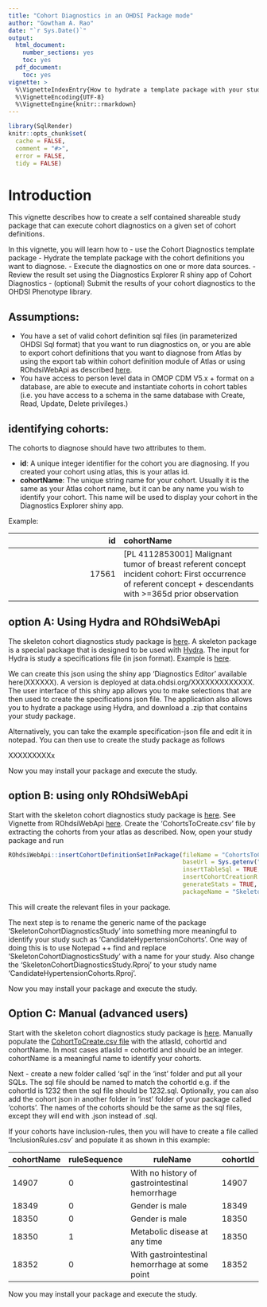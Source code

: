 ```yaml
---
title: "Cohort Diagnostics in an OHDSI Package mode"
author: "Gowtham A. Rao"
date: "`r Sys.Date()`"
output:
  html_document:
    number_sections: yes
    toc: yes
  pdf_document: 
    toc: yes     
vignette: >
  %\VignetteIndexEntry{How to hydrate a template package with your study specifications}
  %\VignetteEncoding{UTF-8}    
  %\VignetteEngine{knitr::rmarkdown}
---
```


```r
library(SqlRender)
knitr::opts_chunk$set(
  cache = FALSE,
  comment = "#>",
  error = FALSE,
  tidy = FALSE)
```

# Introduction

This vignette describes how to create a self contained shareable study package that can execute cohort diagnostics on a given set of cohort definitions. 

In this vignette, you will learn how to 
- use the Cohort Diagnostics template package
- Hydrate the template package with the cohort definitions you want to diagnose.
- Execute the diagnostics on one or more data sources.
- Review the result set using the Diagnostics Explorer R shiny app of Cohort Diagnostics
- (optional) Submit the results of your cohort diagnostics to the OHDSI Phenotype library.

## Assumptions:
- You have a set of valid cohort definition sql files (in parameterized OHDSI Sql format) that you want to run diagnostics on, or you are able to export cohort definitions that you want to diagnose from Atlas by using the export tab within cohort definition module of Atlas or using ROhdsiWebApi as described [here](https://ohdsi.github.io/ROhdsiWebApi/articles/InsertCohortDefinitionsIntoPackage.html).
- You have access to person level data in OMOP CDM V5.x + format on a database, are able to execute and instantiate cohorts in cohort tables (i.e. you have access to a schema in the same database with Create, Read, Update, Delete privileges.)

## identifying cohorts:
The cohorts to diagnose should have two attributes to them. 

- **id**: A unique integer identifier for the cohort you are diagnosing. If you created your cohort using atlas, this is your atlas id.
- **cohortName**: The unique string name for your cohort. Usually it is the same as your Atlas cohort name, but it can be any name you wish to identify your cohort. This name will be used to display your cohort in the Diagnostics Explorer shiny app.

Example: 

| id | cohortName | 
| -----------:|:-------------- |
17561|[PL 4112853001] Malignant tumor of breast referent concept incident cohort: First occurrence of referent concept + descendants with >=365d prior observation|


## option A: Using Hydra and ROhdsiWebApi
The skeleton cohort diagnostics study package is [here](https://github.com/OHDSI/SkeletonCohortDiagnostics). A skeleton package is a special package that is designed to be used with [Hydra](https://github.com/OHDSI/Hydra). The input for Hydra is study a specifications file (in json format). Example is [here](https://github.com/OHDSI/Hydra/blob/master/extras/ExampleCohortDiagnosticsSpecs.json).

We can create this json using the shiny app 'Diagnostics Editor' available here(XXXXXX). A version is deployed at data.ohdsi.org/XXXXXXXXXXXXX. The user interface of this shiny app allows you to make selections that are then used to create the specifications json file. The application also allows you to hydrate a package using Hydra, and download a .zip that contains your study package. 

Alternatively, you can take the example specification-json file and edit it in notepad. You can then use to create the study package as follows

XXXXXXXXXx

Now you may install your package and execute the study.

## option B: using only ROhdsiWebApi
Start with the skeleton cohort diagnostics study package is [here](https://github.com/OHDSI/SkeletonCohortDiagnostics). See Vignette from ROhdsiWebApi [here](https://ohdsi.github.io/ROhdsiWebApi/articles/InsertCohortDefinitionsIntoPackage.html). Create the 'CohortsToCreate.csv’ file by extracting the cohorts from your atlas as described. Now, open your study package and run

```r
ROhdsiWebApi::insertCohortDefinitionSetInPackage(fileName = "CohortsToCreate.csv",
                                                 baseUrl = Sys.getenv("baseUrl"),
                                                 insertTableSql = TRUE,
                                                 insertCohortCreationR = TRUE,
                                                 generateStats = TRUE,
                                                 packageName = "SkeletonCohortDiagnosticsStudy")
```
This will create the relevant files in your package. 

The next step is to rename the generic name of the package 'SkeletonCohortDiagnosticsStudy' into something more meaningful to identify your study such as 'CandidateHypertensionCohorts'. One way of doing this is to use Notepad ++ find and replace 'SkeletonCohortDiagnosticsStudy' with a name for your study. Also change the  'SkeletonCohortDiagnosticsStudy.Rproj' to your study name 'CandidateHypertensionCohorts.Rproj'. 

Now you may install your package and execute the study.

## Option C: Manual (advanced users)
Start with the skeleton cohort diagnostics study package is [here](https://github.com/OHDSI/SkeletonCohortDiagnostics). Manually populate the [CohortToCreate.csv file](https://github.com/OHDSI/SkeletonCohortDiagnostics/blob/main/inst/settings/CohortsToCreate.csv) with the atlasId, cohortId and cohortName. In most cases atlasId = cohortId and should be an integer. cohortName is a meaningful name to identify your cohorts.

Next - create a new folder called 'sql' in the 'inst' folder and put all your SQLs. The sql file should be named to match the cohortId e.g. if the cohortId is 1232 then the sql file should be 1232.sql. Optionally, you can also add the cohort json in another folder in 'inst' folder of your package called 'cohorts'. The names of the cohorts should be the same as the sql files, except they will end with .json instead of .sql.

If your cohorts have inclusion-rules, then you will have to create a file called 'InclusionRules.csv' and populate it as shown in this example:

|cohortName|ruleSequence|ruleName|cohortId|
|----------|------------|--------|--------|
14907|0|With no history of gastrointestinal hemorrhage|14907
18349|0|Gender is male|18349
18350|0|Gender is male|18350
18350|1|Metabolic disease at any time|18350
18352|0|With gastrointestinal hemorrhage at some point|18352

Now you may install your package and execute the study.